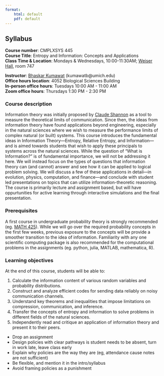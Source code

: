 ```yaml
---
format:
    html: default
    pdf: default
---
```


## Syllabus

**Course number**: CMPLXSYS 445\
**Course Title**: Entropy and Information: Concepts and Applications\
**Class Time & Location**: Mondays & Wednesdays, 10:00-11:30AM; [Weiser Hall](https://maps.app.goo.gl/xHgVe3c8ZVPkUsTWA){target="_blank"}, room 747

**Instructor**: [Bhaskar Kumawat](https://www.kumawatb.com/) (kumawatb@umich.edu)\
**Office hours location**: 4052 Biological Sciences Building\
**In-person office hours**: Tuesdays 10:00 AM - 11:00 AM\
**Zoom office hours**: Thursdays 1:30 PM - 2:30 PM 

### Course description

Information theory was initially proposed by [Claude Shannon](https://ece.engin.umich.edu/stories/claude-shannon-father-of-the-information-age){target="_blank"} as a tool to measure the theoretical limits of communication. Since then, the ideas from information theory have found applications beyond engineering, especially in the natural sciences where we wish to measure the performance limits of complex natural (or built) systems. This course introduces the fundamental ideas in Information Theory---Entropy, Relative Entropy, and Information---and is aimed towards students that wish to apply these principals to systems across the natural sciences. While the question of “What is Information?” is of fundamental importance, we will not be addressing it here. We will instead focus on the types of questions that information theory can (and cannot) answer and see how it can be applied to logical problem solving. We will discuss a few of these applications in detail---in evolution, physics, computation, and finance---and conclude with student led presentations on topics that can utilize information-theoretic reasoning. The course is primarily lecture and assignment based, but will have oppurtunities for active learning through interactive simulations and the final presentation.

### Prerequisites
A first course in undergraduate probability theory is strongly recommended (eg. [MATH 425](https://lsa.umich.edu/math/undergraduates/undergraduate-math-courses/400-level-courses.html)). While we will go over the required probability concepts in the first few weeks, previous exposure to the concepts will be provide a smoother transition to the idea of information. Familiarity with any one scientific computing package is also recommended for the computational problems in the assignments (eg. python, julia, MATLAB, mathematica, R).


### Learning objectives
At the end of this course, students will be able to:

1. Calculate the information content of various random variables and probability distributions.
2. Construct and analyze efficient codes for sending data reliably on noisy communication channels.
3. Understand key theorems and inequalities that impose limitations on compression, communication, and inference.
4. Transfer the concepts of entropy and information to solve problems in different fields of the natural sciences.
5. Independently read and critique an application of information theory and present it to their peers.


- Drop an assignment
- Design policies with clear pathways is student needs to be absent, turn in work late, leave class early
- Explain why policies are the way they are (eg, attendance cause notes are not sufficient)
- Be flexible, and mention it in the intro/syllabus
- Avoid framing policies as a punishment
